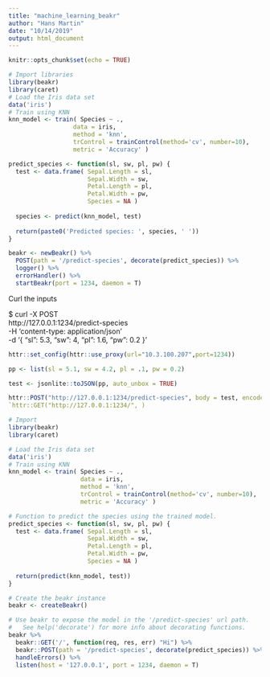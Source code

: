 ```yaml
---
title: "machine_learning_beakr"
author: "Hans Martin"
date: "10/14/2019"
output: html_document
---
```


```r
knitr::opts_chunk$set(echo = TRUE)
```


```r
# Import libraries 
library(beakr)
library(caret)
# Load the Iris data set 
data('iris')
# Train using KNN
knn_model <- train( Species ~ ., 
                  data = iris, 
                  method = 'knn', 
                  trControl = trainControl(method='cv', number=10), 
                  metric = 'Accuracy' )
```

```r
predict_species <- function(sl, sw, pl, pw) {
  test <- data.frame( Sepal.Length = sl, 
                      Sepal.Width = sw, 
                      Petal.Length = pl, 
                      Petal.Width = pw, 
                      Species = NA )
  
  species <- predict(knn_model, test)
  
  return(paste0('Predicted species: ', species, ' '))
}

```


```r
beakr <- newBeakr() %>%  
  POST(path = '/predict-species', decorate(predict_species)) %>% 
  logger() %>% 
  errorHandler() %>% 
  startBeakr(port = 1234, daemon = T)

```


Curl the inputs

$ curl -X POST \
  http://127.0.0.1:1234/predict-species \
  -H 'content-type: application/json' \
  -d '{ "sl": 5.3, "sw": 4, "pl": 1.6, "pw": 0.2 }'
  
```r
httr::set_config(httr::use_proxy(url="10.3.100.207",port=1234))

pp <- list(sl = 5.1, sw = 4.2, pl = .1, pw = 0.2)

test <- jsonlite::toJSON(pp, auto_unbox = TRUE)

httr::POST("http://127.0.0.1:1234/predict-species", body = test, encode = 'raw', httr::accept_json()) 
`httr::GET("http://127.0.0.1:1234/", )

```
  

```r
# Import 
library(beakr)
library(caret)

# Load the Iris data set 
data('iris')
# Train using KNN
knn_model <- train( Species ~ ., 
                    data = iris, 
                    method = 'knn', 
                    trControl = trainControl(method='cv', number=10), 
                    metric = 'Accuracy' )

# Function to predict the species using the trained model. 
predict_species <- function(sl, sw, pl, pw) {
  test <- data.frame( Sepal.Length = sl, 
                      Sepal.Width = sw, 
                      Petal.Length = pl, 
                      Petal.Width = pw, 
                      Species = NA )
                      
  return(predict(knn_model, test))
}

# Create the beakr instance 
beakr <- createBeakr()

# Use beakr to expose the model in the '/predict-species' url path. 
#   See help('decorate') for more info about decorating functions. 
beakr %>% 
  beakr::GET('/', function(req, res, err) "Hi") %>% 
  beakr::POST(path = '/predict-species', decorate(predict_species)) %>% 
  handleErrors() %>% 
  listen(host = '127.0.0.1', port = 1234, daemon = T)
```

```r


```

